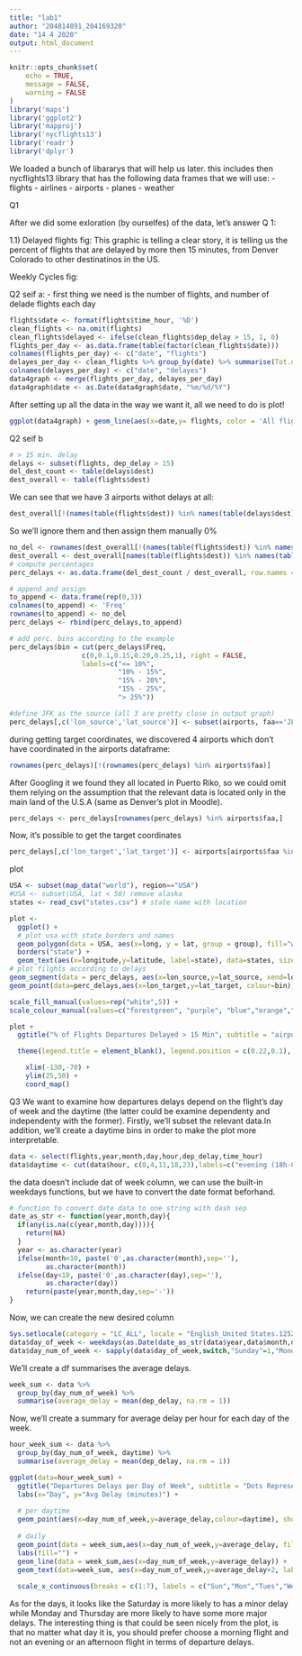 ```yaml
---
title: "lab1"
author: "204814891_204169320"
date: "14 4 2020"
output: html_document
---
```



```r
knitr::opts_chunk$set(
	echo = TRUE,
	message = FALSE,
	warning = FALSE
)
library('maps')
library('ggplot2')
library('mapproj')
library('nycflights13')
library('readr')
library('dplyr')
```


We loaded a  bunch of libararys that will help us later.
this includes then nycflights13 library that has the following data frames that we will use:
- flights 
- airlines 
- airports 
- planes 
- weather


Q1 

After we did some exloration (by ourselfes) of the data, let's answer Q 1:

1.1)
Delayed flights fig:
   This graphic is telling a clear story, it is telling us the percent of flights that are delayed by more then 15 minutes, from Denver Colorado to other destinatinos in the US. 
   
Weekly Cycles fig:

Q2
seif a:
- first thing we need is the number of flights, and number of delade flights each day

```r
flights$date <- format(flights$time_hour, '%D')
clean_flights <- na.omit(flights)
clean_flights$delayed <- ifelse(clean_flights$dep_delay > 15, 1, 0)
flights_per_day <- as.data.frame(table(factor(clean_flights$date)))
colnames(flights_per_day) <- c("date", "flights")
delayes_per_day <- clean_flights %>% group_by(date) %>% summarise(Tot.delayed = sum(delayed))
colnames(delayes_per_day) <- c("date", "delayes")
data4graph <- merge(flights_per_day, delayes_per_day)
data4graph$date <- as.Date(data4graph$date, "%m/%d/%Y")
```
After setting up all the data in the way we want it, all we need to do is plot!

```r
ggplot(data4graph) + geom_line(aes(x=date,y= flights, color = 'All flights (schedualed for separtue)')) + geom_bar(stat = "identity", aes(x = date, y = delayes, color = 'Late flights (departure delayed > 15 minutes)')) + theme(legend.position = "bottom") + scale_color_manual(name = "Colors", values = c('All flights (schedualed for separtue)' = "blue", 'Late flights (departure delayed > 15 minutes)' = "red")) + labs(title = "Weekly Cycles: Flights from NYC airports in 2013 \n  Few flights: Sundays & Saturdays \n Most Flights: Mondays, thursdays & fridays", y = "Flights per day") + theme(plot.title = element_text(hjust = 0.5))
```
Q2
seif b
```r
# > 15 min. delay
delays <- subset(flights, dep_delay > 15)
del_dest_count <- table(delays$dest)
dest_overall <- table(flights$dest)
```

We can see that we have 3 airports withot delays at all:
```r
dest_overall[!(names(table(flights$dest)) %in% names(table(delays$dest)))]
```
So we'll ignore them and then assign them manually 0%
```r
no_del <- rownames(dest_overall[!(names(table(flights$dest)) %in% names(table(delays$dest)))])
dest_overall <- dest_overall[names(table(flights$dest)) %in% names(table(delays$dest))]
# compute percentages
perc_delays <- as.data.frame(del_dest_count / dest_overall, row.names = TRUE)

# append and assign
to_append <- data.frame(rep(0,3))
colnames(to_append) <- 'Freq'
rownames(to_append) <- no_del
perc_delays <- rbind(perc_delays,to_append)
```

```r
# add perc. bins according to the example
perc_delays$bin = cut(perc_delays$Freq, 
                  c(0,0.1,0.15,0.20,0.25,1), right = FALSE, 
                  labels=c("<= 10%",
                           "10% - 15%",
                           "15% - 20%",
                           "15% - 25%",
                           "> 25%"))

#define JFK as the source (all 3 are pretty close in output graph)
perc_delays[,c('lon_source','lat_source')] <- subset(airports, faa=='JFK', select = c('lon','lat'))

```
during getting target coordinates, we discovered 4 airports which don't have coordinated in the airports dataframe:
```r
rownames(perc_delays)[!(rownames(perc_delays) %in% airports$faa)]
```
After Googling it we found they all located in Puerto Riko, so we could omit them relying on the assumption that the relevant data is located only in the main land of the U.S.A (same as Denver's plot in Moodle).

```r
perc_delays <- perc_delays[rownames(perc_delays) %in% airports$faa,]
```
Now, it's possible to get the target coordinates
```r
perc_delays[,c('lon_target','lat_target')] <- airports[airports$faa %in% rownames(perc_delays),c('lon','lat')]
```

plot
```r
USA <- subset(map_data("world"), region=="USA")
#USA <- subset(USA, lat < 50) remove alaska
states <- read_csv("states.csv") # state name with location
```



```r
plot <- 
  ggplot() +
  # plot usa with state borders and names
  geom_polygon(data = USA, aes(x=long, y = lat, group = group), fill="white", alpha=0.3) +
  borders("state") +
  geom_text(aes(x=longitude,y=latitude, label=state), data=states, size = 2) +
# plot filghts according to delays
geom_segment(data = perc_delays, aes(x=lon_source,y=lat_source, xend=lon_target, yend=lat_target, colour=bin)) +
geom_point(data=perc_delays,aes(x=lon_target,y=lat_target, colour=bin),shape=21,size=1.5, show.legend = FALSE) +

scale_fill_manual(values=rep("white",5)) + 
scale_colour_manual(values=c("forestgreen", "purple", "blue","orange","red"))
```

```r
plot +
  ggtitle("% of Flights Departures Delayed > 15 Min", subtitle = "airport=NY's airports    Year=2013") +

  theme(legend.title = element_blank(), legend.position = c(0.22,0.1), panel.background = element_blank(), axis.line = element_blank(), axis.title = element_blank(), axis.ticks = element_blank(), axis.text = element_blank(),legend.text = element_text(size=7), legend.key = element_rect(fill = "transparent", colour = "transparent"), legend.key.height = unit(0.7,"line"), plot.title = element_text(hjust = 0.5, size=10, face="bold"), plot.subtitle = element_text(hjust = 0.5, size=6, face="bold")) +

    xlim(-130,-70) + 
    ylim(25,50) +
    coord_map()
```

Q3
We want to examine how departures delays depend on the flight's day of week and the daytime (the latter could be examine dependenty and independenty with the former).
Firstly, we'll subset the relevant data.In addition, we'll create a daytime bins in order to make the plot more interpretable.
```r
data <- select(flights,year,month,day,hour,dep_delay,time_hour)
data$daytime <- cut(data$hour, c(0,4,11,18,23),labels=c("evening (18h-01h)","morning (05h-11h)","afternoon (11h-18h)","evening (18h-01h)"),right = TRUE)
```

the data doesn't include dat of week column, we can use the built-in weekdays functions, but we have to convert the date format beforhand.
```r
# function to convert date data to one string with dash sep
date_as_str <- function(year,month,day){
  if(any(is.na(c(year,month,day)))){
    return(NA)
  }
  year <- as.character(year)
  ifelse(month<10, paste('0',as.character(month),sep=''),
         as.character(month))
  ifelse(day<10, paste('0',as.character(day),sep=''),
         as.character(day))
    return(paste(year,month,day,sep='-'))
}

```

Now, we can create the new desired column
```r
Sys.setlocale(category = "LC_ALL", locale = "English_United States.1252")
data$day_of_week <- weekdays(as.Date(date_as_str(data$year,data$month,data$day)))
data$day_num_of_week <- sapply(data$day_of_week,switch,"Sunday"=1,"Monday"=2,"Tuesday"=3, "Wednesday"=4,"Thursday"=5,"Friday"=6,"Saturday"=7)
```

We'll create a df summarises the average delays.
```r
week_sum <- data %>%
  group_by(day_num_of_week) %>%
  summarise(average_delay = mean(dep_delay, na.rm = 1))
```

Now, we'll create a summary for average delay per hour for each day of the week.
```r
hour_week_sum <- data %>%
  group_by(day_num_of_week, daytime) %>%
  summarise(average_delay = mean(dep_delay, na.rm = 1))
```


```r
ggplot(data=hour_week_sum) +
  ggtitle("Departures Delays per Day of Week", subtitle = "Dots Represents the Avg Delay per Daytime in a Day") +
  labs(x="Day", y="Avg Delay (minutes)") +
  
  # per daytime
  geom_point(aes(x=day_num_of_week,y=average_delay,colour=daytime), show.legend = TRUE) +
  
  # daily
  geom_point(data = week_sum,aes(x=day_num_of_week,y=average_delay, fill="daily avg"), size=2.5) +
  labs(fill="") +
  geom_line(data = week_sum,aes(x=day_num_of_week,y=average_delay)) +
  geom_text(data=week_sum, aes(x=day_num_of_week,y=average_delay+2, label=round(average_delay,digits = 2)),fontface='bold',size=4) +
    
  scale_x_continuous(breaks = c(1:7), labels = c("Sun","Mon","Tues","Wed","Thu","Fri","Sat"))
```

As for the days, it looks like the Saturday is more likely to has a minor delay while Monday and Thursday are more likely to have some more major delays. The interesting thing is that could be seen nicely from the plot, is that no matter what day it is, you should prefer choose a morning flight and not an evening or an afternoon flight in terms of departure delays.